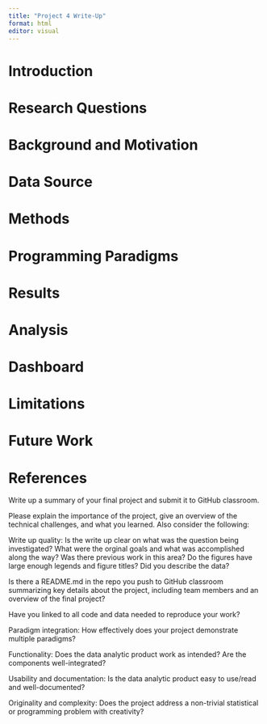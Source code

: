 ```yaml
---
title: "Project 4 Write-Up"
format: html
editor: visual
---
```


# Introduction

# Research Questions

# Background and Motivation

# Data Source

# Methods

# Programming Paradigms

# Results

# Analysis

# Dashboard

# Limitations

# Future Work

# References

Write up a summary of your final project and submit it to GitHub classroom.

Please explain the importance of the project, give an overview of the technical challenges, and what you learned. Also consider the following:

Write up quality: Is the write up clear on what was the question being investigated? What were the orginal goals and what was accomplished along the way? Was there previous work in this area? Do the figures have large enough legends and figure titles? Did you describe the data?

Is there a README.md in the repo you push to GitHub classroom summarizing key details about the project, including team members and an overview of the final project?

Have you linked to all code and data needed to reproduce your work?

Paradigm integration: How effectively does your project demonstrate multiple paradigms?

Functionality: Does the data analytic product work as intended? Are the components well-integrated?

Usability and documentation: Is the data analytic product easy to use/read and well-documented?

Originality and complexity: Does the project address a non-trivial statistical or programming problem with creativity?
